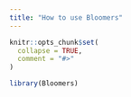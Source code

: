 ```yaml
---
title: "How to use Bloomers"
---
```


```r
knitr::opts_chunk$set(
  collapse = TRUE,
  comment = "#>"
)
```

```r
library(Bloomers)
```
